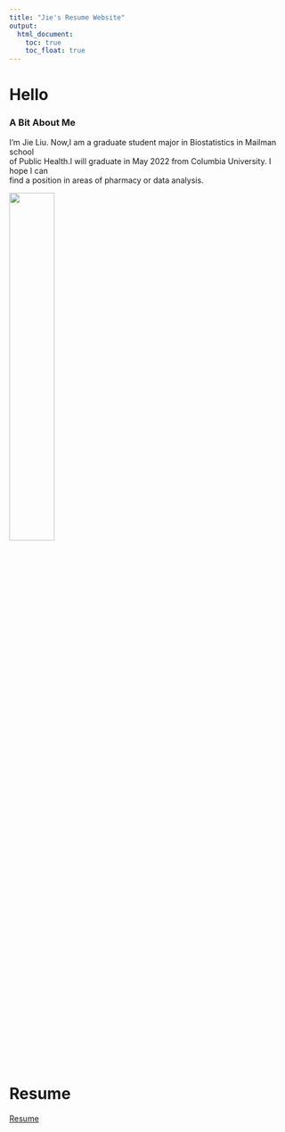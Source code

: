 ```yaml
---
title: "Jie's Resume Website"
output: 
  html_document:
    toc: true
    toc_float: true
---
```



# Hello

### A Bit About Me

I'm Jie Liu. Now,I am a graduate student major in Biostatistics in Mailman school \
of Public Health.I will graduate in May 2022\ from Columbia University. I hope I can\
find a position in areas of  pharmacy or data\ analysis.\

<img src="images/1.jpg" style="width:40%" style="height:20%">


# Resume

[Resume](about.html)



